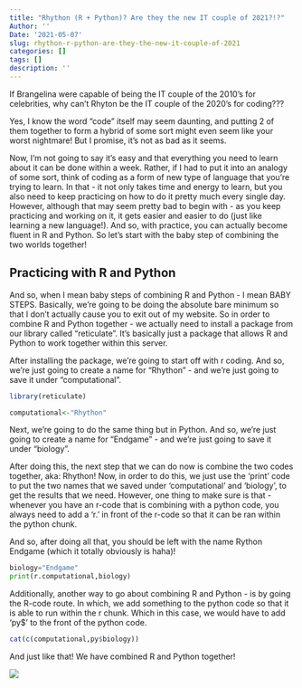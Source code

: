 ```yaml
---
title: "Rhython (R + Python)? Are they the new IT couple of 2021?!?"
Author: ''
Date: '2021-05-07'
slug: rhython-r-python-are-they-the-new-it-couple-of-2021
categories: []
tags: []
description: ''
---
```

If Brangelina were capable of being the IT couple of the 2010's for celebrities, why can't Rhyton be the IT couple of the 2020's for coding???

Yes, I know the word "code" itself may seem daunting, and putting 2 of them together to form a hybrid of some sort might even seem like your worst nightmare! But I promise, it's not as bad as it seems. 

Now, I'm not going to say it's easy and that everything you need to learn about it can be done within a week. Rather, if I had to put it into an analogy of some sort, think of coding as a form of new type of language that you're trying to learn. In that - it not only takes time and energy to learn, but you also need to keep practicing on how to do it pretty much every single day. However, although that may seem pretty bad to begin with - as you keep practicing and working on it, it gets easier and easier to do (just like learning a new language!). And so, with practice, you can actually become fluent in R and Python. So let's start with the baby step of combining the two worlds together!

## Practicing with R and Python

And so, when I mean baby steps of combining R and Python - I mean BABY STEPS. Basically, we're going to be doing the absolute bare minimum so that I don't actually cause you to exit out of my website. So in order to combine R and Python together - we actually need to install a package from our library called "reticulate". It's basically just a package that allows R and Python to work together within this server. 

After installing the package, we're going to start off with r coding. And so, we're just going to create a name for "Rhython" - and we're just going to save it under "computational". 

```r
library(reticulate)

computational<-"Rhython"
```

Next, we're going to do the same thing but in Python. And so, we're just going to create a name for "Endgame" - and we're just going to save it under "biology". 

After doing this, the next step that we can do now is combine the two codes together, aka: Rhython! Now, in order to do this, we just use the 'print' code to put the two names that we saved under 'computational' and 'biology', to get the results that we need. However, one thing to make sure is that - whenever you have an r-code that is combining with a python code, you always need to add a 'r.' in front of the r-code so that it can be ran within the python chunk. 

And so, after doing all that, you should be left with the name Rython Endgame (which it totally obviously is haha)!

```python
biology="Endgame"
print(r.computational,biology)
```

Additionally, another way to go about combining R and Python - is by going the R-code route. In which, we add something to the python code so that it is able to run within the r chunk. Which in this case, we would have to add 'py$' to the front of the python code. 

```r
cat(c(computational,py$biology))
```

And just like that! We have combined R and Python together!

![](/post/2021-05-07-rhython-r-python-are-they-the-new-it-couple-of-2021_files/477AD56E-CF1B-4437-9D53-8AB532E2FAD4.jpeg)